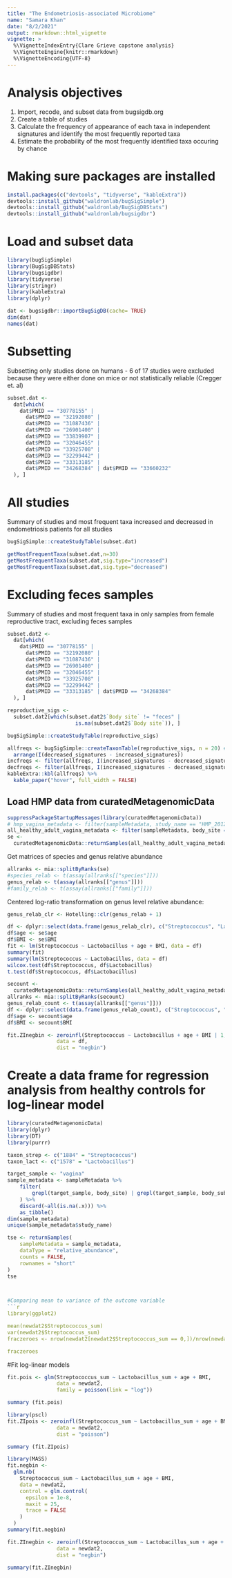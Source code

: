 ```yaml
---
title: "The Endometriosis-associated Microbiome"
name: "Samara Khan"
date: "8/2/2021"
output: rmarkdown::html_vignette
vignette: >
  %\VignetteIndexEntry{Clare Grieve capstone analysis}
  %\VignetteEngine{knitr::rmarkdown}
  %\VignetteEncoding{UTF-8}
---
```



# Analysis objectives

1. Import, recode, and subset data from bugsigdb.org    
2. Create a table of studies
3. Calculate the frequency of appearance of each taxa in independent signatures and identify the most frequently reported taxa
4. Estimate the probability of the most frequently identified taxa occuring by chance

# Making sure packages are installed

```r
install.packages(c("devtools", "tidyverse", "kableExtra"))
devtools::install_github("waldronlab/bugSigSimple")
devtools::install_github("waldronlab/BugSigDBStats")
devtools::install_github("waldronlab/bugsigdbr")
```

# Load and subset data

```r
library(bugSigSimple)
library(BugSigDBStats)
library(bugsigdbr)
library(tidyverse)
library(stringr)
library(kableExtra)
library(dplyr)
```

```r
dat <- bugsigdbr::importBugSigDB(cache= TRUE)
dim(dat)
names(dat)
```

# Subsetting

Subsetting only studies done on humans - 6 of 17 studies were excluded because they were either done on mice or not statistically reliable (Cregger et. al)

```r
subset.dat <-
  dat[which(
    dat$PMID == "30778155" |
      dat$PMID == "32192080" |
      dat$PMID == "31087436" |
      dat$PMID == "26901400" |
      dat$PMID == "33839907" |
      dat$PMID == "32046455" |
      dat$PMID == "33925708" |
      dat$PMID == "32299442" |
      dat$PMID == "33313185" |
      dat$PMID == "34268384" | dat$PMID == "33660232"
  ), ]
```

# All studies

Summary of studies and most frequent taxa increased and decreased in endometriosis patients for all studies

```r
bugSigSimple::createStudyTable(subset.dat)

getMostFrequentTaxa(subset.dat,n=30)
getMostFrequentTaxa(subset.dat,sig.type="increased")
getMostFrequentTaxa(subset.dat,sig.type="decreased")

```

# Excluding feces samples

Summary of studies and most frequent taxa in only samples from female reproductive tract, excluding feces samples

```r
subset.dat2 <-
  dat[which(
    dat$PMID == "30778155" |
      dat$PMID == "32192080" |
      dat$PMID == "31087436" |
      dat$PMID == "26901400" |
      dat$PMID == "32046455" |
      dat$PMID == "33925708" |
      dat$PMID == "32299442" |
      dat$PMID == "33313185" | dat$PMID == "34268384"
  ), ]

reproductive_sigs <-
  subset.dat2[which(subset.dat2$`Body site` != "feces" |
                      is.na(subset.dat2$`Body site`)), ]

bugSigSimple::createStudyTable(reproductive_sigs)

allfreqs <- bugSigSimple::createTaxonTable(reproductive_sigs, n = 20) #%>% #could change number
  arrange(I(decreased_signatures - increased_signatures))
incfreqs <- filter(allfreqs, I(increased_signatures - decreased_signatures) > 0)
decfreqs <- filter(allfreqs, I(increased_signatures - decreased_signatures) < 0)
kableExtra::kbl(allfreqs) %>%
  kable_paper("hover", full_width = FALSE)
```

## Load HMP data from curatedMetagenomicData

```r
suppressPackageStartupMessages(library(curatedMetagenomicData))
# hmp_vagina_metadata <- filter(sampleMetadata, study_name == "HMP_2012" & body_site == "vagina")
all_healthy_adult_vagina_metadata <- filter(sampleMetadata, body_site == "vagina" & disease == "healthy" & age_category == "adult")
se <-
  curatedMetagenomicData::returnSamples(all_healthy_adult_vagina_metadata, dataType = "relative_abundance", counts = FALSE)
```

Get matrices of species and genus relative abundance
```r
allranks <- mia::splitByRanks(se)
#species_relab <- t(assay(allranks[["species"]]))
genus_relab <- t(assay(allranks[["genus"]]))
#family_relab <- t(assay(allranks[["family"]]))
```

Centered log-ratio transformation on genus level relative abundance:
```r
genus_relab_clr <- Hotelling::clr(genus_relab + 1)
```

```r
df <- dplyr::select(data.frame(genus_relab_clr), c("Streptococcus", "Lactobacillus"))
df$age <- se$age
df$BMI <- se$BMI
fit <- lm(Streptococcus ~ Lactobacillus + age + BMI, data = df)  
summary(fit)
summary(lm(Streptococcus ~ Lactobacillus, data = df)
wilcox.test(df$Streptococcus, df$Lactobacillus)
t.test(df$Streptococcus, df$Lactobacillus)
```
```r
secount <-
  curatedMetagenomicData::returnSamples(all_healthy_adult_vagina_metadata, dataType = "relative_abundance", counts = TRUE)
allranks <- mia::splitByRanks(secount)
genus_relab_count <- t(assay(allranks[["genus"]]))
df <- dplyr::select(data.frame(genus_relab_count), c("Streptococcus", "Lactobacillus"))
df$age <- secount$age
df$BMI <- secount$BMI
```

```r
fit.ZInegbin <- zeroinfl(Streptococcus ~ Lactobacillus + age + BMI | 1,
                data = df,
                dist = "negbin")
```


# Create a data frame for regression analysis from healthy controls for log-linear model

```r
library(curatedMetagenomicData)
library(dplyr)
library(DT)
library(purrr)

taxon_strep <- c("1884" = "Streptococcus")
taxon_lact <- c("1578" = "Lactobacillus")

target_sample <- "vagina"
sample_metadata <- sampleMetadata %>% 
    filter(
        grepl(target_sample, body_site) | grepl(target_sample, body_subsite)
    ) %>% 
    discard(~all(is.na(.x))) %>% 
    as_tibble()
dim(sample_metadata)
unique(sample_metadata$study_name)

tse <- returnSamples(
    sampleMetadata = sample_metadata,
    dataType = "relative_abundance",
    counts = FALSE,
    rownames = "short"
)
tse



#Comparing mean to variance of the outcome variable
```r

library(ggplot2)

mean(newdat2$Streptococcus_sum)
var(newdat2$Streptococcus_sum)
fraczeroes <- nrow(newdat2[newdat2$Streptococcus_sum == 0,])/nrow(newdat2)

fraczeroes
```

#Fit log-linear models
```r
fit.pois <- glm(Streptococcus_sum ~ Lactobacillus_sum + age + BMI,
                data = newdat2,
                family = poisson(link = "log"))

summary (fit.pois)

library(pscl)
fit.ZIpois <- zeroinfl(Streptococcus_sum ~ Lactobacillus_sum + age + BMI | 1,
                data = newdat2,
                dist = "poisson")

summary (fit.ZIpois)

library(MASS)
fit.negbin <-
  glm.nb(
    Streptococcus_sum ~ Lactobacillus_sum + age + BMI,
    data = newdat2,
    control = glm.control(
      epsilon = 1e-8,
      maxit = 25,
      trace = FALSE
    )
  )
summary(fit.negbin)

fit.ZInegbin <- zeroinfl(Streptococcus_sum ~ Lactobacillus_sum + age + BMI | 1,
                data = newdat2,
                dist = "negbin")

summary(fit.ZInegbin)
```



